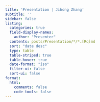 ```yaml
---
title: 'Presentation | Jihong Zhang'
subtitle: ''
sidebar: false
listing:
  categories: true
  field-display-names:
    author: "Presenter"
  contents: posts/Presentation/*/*.[Rq]md
  sort: "date desc"
  type: table
  table-striped: true
  table-hover: true
  date-format: "iso"
  filter-ui: false
  sort-ui: false
format:
  html:
    comments: false
    code-tools: false
---
```


::: {#lectures}
:::

